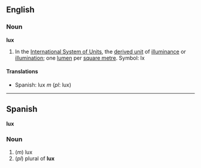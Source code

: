 ==English==
===Noun===
'''lux'''

#In the [[International System of Units]], the [[derived unit]] of [[illuminance]] or [[illumination]]; one [[lumen]] per [[square metre]].  Symbol: lx

====Translations====

*Spanish: lux ''m'' (''pl'': lux)

----

==Spanish==
'''lux'''

===Noun===

#(''m'') lux
#(''pl'') plural of '''lux'''